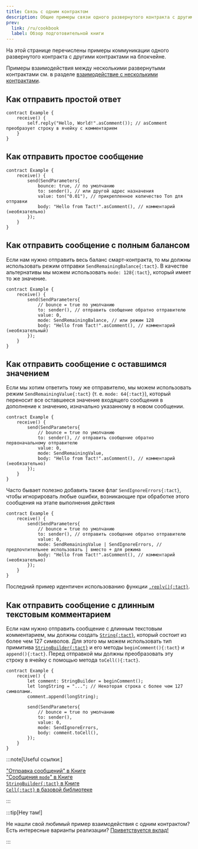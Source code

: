 ```yaml
---
title: Связь с одним контрактом
description: Общие примеры связи одного развернутого контракта с другими контрактами на блокчейне
prev:
  link: /ru/cookbook
  label: Обзор подготовительной книги
---
```


На этой странице перечислены примеры коммуникации одного развернутого контракта с другими контрактами на блокчейне.

Примеры взаимодействия между несколькими развернутыми контрактами см. в разделе [взаимодействие с несколькими контрактами](/ru/cookbook/multi-communication).

## Как отправить простой ответ

```tact
contract Example {
    receive() {
        self.reply("Hello, World!".asComment()); // asComment преобразует строку в ячейку с комментарием
    }
}
```

## Как отправить простое сообщение

```tact
contract Example {
    receive() {
        send(SendParameters{
            bounce: true, // по умолчанию
            to: sender(), // или другой адрес назначения
            value: ton("0.01"), // прикрепленное количество Ton для отправки
            body: "Hello from Tact!".asComment(), // комментарий (необязательно)
        });
    }
}
```

## Как отправить сообщение с полным балансом

Если нам нужно отправить весь баланс смарт-контракта, то мы должны использовать режим отправки `SendRemainingBalance{:tact}`. В качестве альтернативы мы можем использовать `mode: 128{:tact}`, который имеет то же значение.

```tact
contract Example {
    receive() {
        send(SendParameters{
            // bounce = true по умолчанию
            to: sender(), // отправить сообщение обратно отправителю
            value: 0,
            mode: SendRemainingBalance, // или режим 128
            body: "Hello from Tact!".asComment(), // комментарий (необязательный)
        });
    }
}
```

## Как отправить сообщение с оставшимся значением

Если мы хотим ответить тому же отправителю, мы можем использовать режим `SendRemainingValue{:tact}` (т. е. `mode: 64{:tact}`), который переносит все оставшееся значение входящего сообщения в дополнение к значению, изначально указанному в новом сообщении.

```tact
contract Example {
    receive() {
        send(SendParameters{
            // bounce = true по умолчанию
            to: sender(), // отправить сообщение обратно первоначальному отправителю
            value: 0,
            mode: SendRemainingValue,
            body: "Hello from Tact!".asComment(), // комментарий (необязательно)
        });
    }
}
```

Часто бывает полезно добавить также флаг `SendIgnoreErrors{:tact}`, чтобы игнорировать любые ошибки, возникающие при обработке этого сообщения на этапе выполнения действия

```tact
contract Example {
    receive() {
        send(SendParameters{
            // bounce = true по умолчанию
            to: sender(), // отправить сообщение обратно отправителю
            value: 0,
            mode: SendRemainingValue | SendIgnoreErrors, // предпочтительнее использовать | вместо + для режима
            body: "Hello from Tact!".asComment(), // комментарий (необязательно)
        });
    }
}
```

Последний пример идентичен использованию функции [`.reply(){:tact}`](#how-to-make-a-basic-reply).

## Как отправить сообщение с длинным текстовым комментарием

Если нам нужно отправить сообщение с длинным текстовым комментарием, мы должны создать [`String{:tact}`](/ru/book/types#primitive-types), который состоит из более чем $127$ символов. Для этого мы можем использовать тип примитива [`StringBuilder{:tact}`](/ru/book/types#primitive-types) и его методы `beginComment(){:tact}` и `append(){:tact}`. Перед отправкой мы должны преобразовать эту строку в ячейку с помощью метода `toCell(){:tact}`.

```tact
contract Example {
    receive() {
        let comment: StringBuilder = beginComment();
        let longString = "..."; // Некоторая строка с более чем 127 символами.
        comment.append(longString);

        send(SendParameters{
            // bounce = true по умолчанию
            to: sender(),
            value: 0,
            mode: SendIgnoreErrors,
            body: comment.toCell(),
        });
    }
}
```

:::note[Useful ссылки:]

  ["Отправка сообщений" в Книге](/ru/book/send#send-message)\
  ["Cообщения `mode`" в Книге](/ru/book/message-mode)\
  [`StringBuilder{:tact}` в Книге](/ru/book/types#primitive-types)\
  [`Cell{:tact}`  в базовой библиотеке](/ru/ref/core-cells)

:::

:::tip[Hey там!]

  Не нашли свой любимый пример взаимодействия с одним контрактом? Есть интересные варианты реализации? [Приветствуется вклад!](https://github.com/tact-lang/tact/issues)

:::
